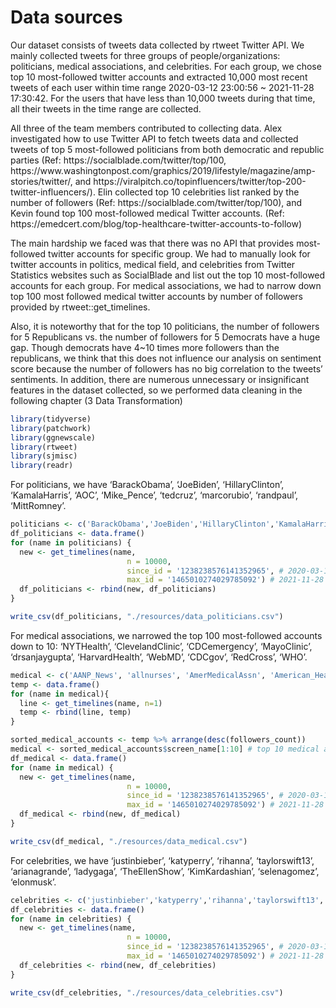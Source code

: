 # Data sources

  Our dataset consists of tweets data collected by rtweet Twitter API. We mainly collected tweets for three groups of people/organizations: politicians, medical associations, and celebrities. For each group, we chose top 10 most-followed twitter accounts and extracted 10,000 most recent tweets of each user within time range 2020-03-12 23:00:56 ~ 2021-11-28 17:30:42. For the users that have less than 10,000 tweets during that time, all their tweets in the time range are collected.

  All three of the team members contributed to collecting data. Alex investigated how to use Twitter API to fetch tweets data and collected tweets of top 5 most-followed politicians from both democratic and republic parties (Ref: https://socialblade.com/twitter/top/100, https://www.washingtonpost.com/graphics/2019/lifestyle/magazine/amp-stories/twitter/, and https://viralpitch.co/topinfluencers/twitter/top-200-twitter-influencers/). Elin collected top 10 celebrities list ranked by the number of followers (Ref: https://socialblade.com/twitter/top/100), and Kevin found top 100 most-followed medical Twitter accounts. (Ref: https://emedcert.com/blog/top-healthcare-twitter-accounts-to-follow)

  The main hardship we faced was that there was no API that provides most-followed twitter accounts for specific group. We had to manually look for twitter accounts in politics, medical field, and celebrities from Twitter Statistics websites such as SocialBlade and list out the top 10 most-followed accounts for each group. For medical associations, we had to narrow down top 100 most followed medical twitter accounts by number of followers provided by rtweet::get_timelines. 
  
  Also, it is noteworthy that for the top 10 politicians, the number of followers for 5 Republicans vs. the number of followers for 5 Democrats have a huge gap. Though democrats have 4~10 times more followers than the republicans, we think that this does not influence our analysis on sentiment score because the number of followers has no big correlation to the tweets' sentiments. In addition, there are numerous unnecessary or insignificant features in the dataset collected, so we performed data cleaning in the following chapter (3 Data Transformation)

```r
library(tidyverse)
library(patchwork)
library(ggnewscale)
library(rtweet)
library(sjmisc)
library(readr)
```

For politicians, we have 'BarackObama', 'JoeBiden', 'HillaryClinton', 'KamalaHarris', 'AOC', 'Mike_Pence', 'tedcruz', 'marcorubio', 'randpaul', 'MittRomney'.

```r
politicians <- c('BarackObama','JoeBiden','HillaryClinton','KamalaHarris','AOC','Mike_Pence','tedcruz','marcorubio','randpaul','MittRomney')
df_politicians <- data.frame()
for (name in politicians) {
  new <- get_timelines(name,
                          n = 10000,
                          since_id = '1238238576141352965', # 2020-03-12 23:00:56
                          max_id = '1465010274029785092') # 2021-11-28 17:30:42
  df_politicians <- rbind(new, df_politicians)
}
```

```r
write_csv(df_politicians, "./resources/data_politicians.csv")
```

For medical associations, we narrowed the top 100 most-followed accounts down to 10: 'NYTHealth', 'ClevelandClinic', 'CDCemergency', 'MayoClinic', 'drsanjaygupta', 'HarvardHealth', 'WebMD', 'CDCgov', 'RedCross', 'WHO'.
```r
medical <- c('AANP_News', 'allnurses', 'AmerMedicalAssn', 'American_Heart', 'amjnurs', 'RedCross', 'mindofandre', 'picardonhealth', 'andrewspong', 'PublicHealth', 'Atul_Gawande', 'Berci', 'ahier', 'mobilehealth', 'TheNerdyNurse', 'Doctor_V', 'CMichaelGibson', 'CDCgov', 'CDCemergency', 'ClevelandClinic', 'chasedave', 'ePatientDave', 'drwalker_rph', 'healthblawg', 'dlschermd', 'MSF_USA', 'donaldhackett', 'giasison', 'mtnmd', 'DrKevinCampbell', 'orenfu', 'drsanjaygupta', 'drseisenberg', 'EricTopol', 'FierceHealth', 'GavinPrestonMD', 'gnayyar', 'drhubaevaluator', 'chimoose', '2healthguru', 'HarvardHealth', 'Health_Affairs', 'HealthITNews', 'HealthLeaders', 'HHSGov', 'HIMSS', 'hjluks', 'JAMA_current', 'healthythinker', 'JohnNosta', 'HopkinsMedicine', 'KHNews', 'kentbottles', 'kevinmd', 'DrLeanaWen', 'LeeAase', 'DrLindseyFitz', 'lisagualtieri', 'MandiBPro', 'matthewherper', 'MayoClinic', 'MDAndersonNews', 'medcitynews', 'MedEconomics', 'medpagetoday', 'medscape', 'drmikesevilla', 'modrnhealthcr', 'NeilFlochMD', 'NEJM', 'NPRhealth', 'NurseGroups', 'michellekatzmsn', 'Nurse_com', 'ANANursingWorld', 'nursingtimes', 'NYTHealth', 'Paul_Sonnier', 'physicianspract', 'Reuters_Health', 'ReviewNursing', 'RichDuszak', 'sarahkliff', 'Cascadia', 'StJude', 'StanfordMed', 'SusannahFox', 'Docweighsin', 'THCBstaff', 'TheLancet', 'vmontori', 'futuredocs', 'WSJhealth', 'WebMD', 'HealthcareWen', 'WeNurses', 'WHO', 'ZDoggMD')
temp <- data.frame()
for (name in medical){
  line <- get_timelines(name, n=1)
  temp <- rbind(line, temp)
}
```

```r
sorted_medical_accounts <- temp %>% arrange(desc(followers_count)) 
medical <- sorted_medical_accounts$screen_name[1:10] # top 10 medical account
df_medical <- data.frame()
for (name in medical) {
  new <- get_timelines(name, 
                          n = 10000,
                          since_id = '1238238576141352965', # 2020-03-12 23:00:56
                          max_id = '1465010274029785092') # 2021-11-28 17:30:42	  
  df_medical <- rbind(new, df_medical)
}
```

```r
write_csv(df_medical, "./resources/data_medical.csv")
```

For celebrities, we have 'justinbieber', 'katyperry', 'rihanna', 'taylorswift13', 'arianagrande', 'ladygaga', 'TheEllenShow', 'KimKardashian', 'selenagomez', 'elonmusk'.
```r
celebrities <- c('justinbieber','katyperry','rihanna','taylorswift13','arianagrande','ladygaga','TheEllenShow','KimKardashian','selenagomez','elonmusk')
df_celebrities <- data.frame()
for (name in celebrities) {
  new <- get_timelines(name, 
                          n = 10000,
                          since_id = '1238238576141352965', # 2020-03-12 23:00:56
                          max_id = '1465010274029785092') # 2021-11-28 17:30:42	  
  df_celebrities <- rbind(new, df_celebrities)
}
```

```r
write_csv(df_celebrities, "./resources/data_celebrities.csv")
```